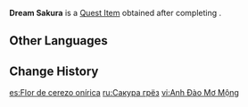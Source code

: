 {{Item Infobox
|id           = 101699
|image        = Item Dream Sakura.png
|type         = Quest Items
|quality      = 4
|memento      = Yes
|description  = You held a single sakura petal in your hand before leaving [[Raiden Makoto]]'s [[Realm of Consciousness|realm of consciousness]].<br>Its existence is a mystery. It appears no different from ordinary sakura petals, and there it silently sits in your storage just like any of the others. But you can no longer touch it, nor can you feel its weight or warmth. When an object loses any of the attributes that one would normally ascribe to it, how can its "existence" be proven for sure?<br>As you think back on the many sights the petal must have witnessed in the past, a certain guess comes to mind: that which sustains this sakura petal's existence must be someone's will.<br>But as to who this person is, and whether they are intentionally or unintentionally keeping this petal in existence, neither can be known. Nor can you prove whether that willpower is one derived from yearning, trust, or gratitude.<br>Perhaps, when "that person's will" changes, so too will this sakura petal disappear.<br>Just to be safe, it might be best to check back from time to time and see if it still exists.
|source1      = [[Radiant Sakura]]
}}
'''Dream Sakura''' is a [[Quest Item]] obtained after completing {{Quest|Radiant Sakura}}.

==Other Languages==
{{Other Languages
|en      = Dream Sakura
|zhs     = 梦樱
|zhs_rm  = Mèng Yīng
|zht     = 夢櫻
|zht_rm  = Mèng Yīng
|ja      = 夢櫻
|ja_rm   = Yumezakura{{Assumed}}
|ko      = 꿈의 벚나무
|ko_rm   = Kkum-ui Beotnamu
|es      = Flor de cerezo onírica
|fr      = Sakura onirique
|ru      = Сакура грёз
|th      = Dream Sakura
|vi      = Anh Đào Mơ Mộng
|de      = Traum-Sakura
|id      = Sakura Mimpi
|pt      = Sakura do Sonho
|tr      = Hayali Kiraz Çiçeği
|it      = Sakura onirico
}}

==Change History==
{{Change History|2.5}}

[[es:Flor de cerezo onírica]]
[[ru:Сакура грёз]]
[[vi:Anh Đào Mơ Mộng]]